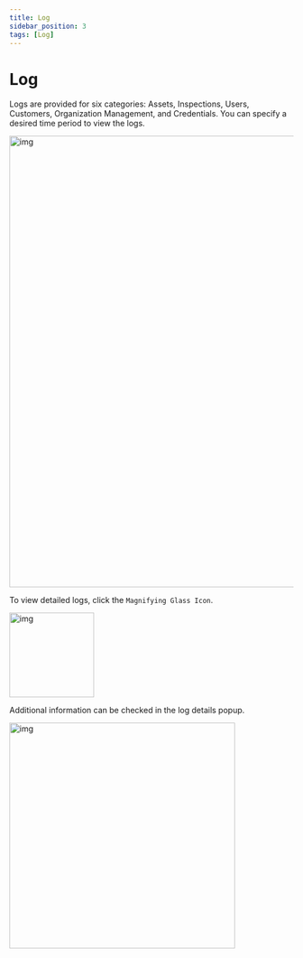 ```yaml
---
title: Log
sidebar_position: 3
tags: [Log]
---
```



# Log

Logs are provided for six categories: Assets, Inspections, Users, Customers, Organization Management, and Credentials. You can specify a desired time period to view the logs.

<img width="800" src={log1} alt="img" />

To view detailed logs, click the `Magnifying Glass Icon`.

<img width="150" src={log2} alt="img" />

Additional information can be checked in the log details popup.

<img width="400" src={log3} alt="img" />
